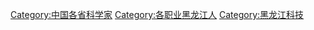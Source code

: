[[Category:中国各省科学家|Category:中国各省科学家]]
[[Category:各职业黑龙江人|Category:各职业黑龙江人]]
[[Category:黑龙江科技|Category:黑龙江科技]]